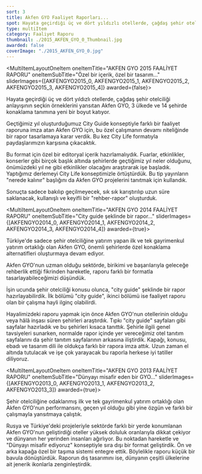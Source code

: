```yaml
---
sort: 3
title: Akfen GYO Faaliyet Raporları...
spot: Hayata geçirdiği üç ve dört yıldızlı otellerde, çağdaş şehir otelciliği anlayışının seçkin örneklerini yansıtan Akfen GYO, özgün bir iş modeli ile faaliyetlerini sürdürüyor. Şirket'in performansını da, birbirinden özgün konsept projelerle aktarmak hep temel hedefimiz oldu. Bu yüzden ürettiğimiz tüm raporlar hem kurumsal duruşa uygun, hem de oldukça dikkat çekiciydi.
type: multiItem
category: Faaliyet Raporu
thumbnail: ./2015_AKFEN_GYO_0_Thumbnail.jpg
awarded: false
coverImage: "./2015_AKFEN_GYO_0.jpg"
---
```




<MultiItemLayoutOneItem oneItemTitle="AKFEN GYO 2015 FAALİYET RAPORU" oneItemSubTitle="Özel bir içerik, özel bir tasarım..." sliderImages={[AKFENGYO2015_0, AKFENGYO2015_1, AKFENGYO2015_2, AKFENGYO2015_3, AKFENGYO2015_4]} awarded={false}>

Hayata geçirdiği üç ve dört yıldızlı otellerde, çağdaş şehir otelciliği anlayışının seçkin örneklerini yansıtan Akfen GYO, 3 ülkede ve 14 şehirde konaklama tanımına yeni bir boyut katıyor.

Geçtiğimiz yıl oluşturduğumuz City Guide konseptiyle farklı bir faaliyet raporuna imza atan Akfen GYO için, bu özel çalışmanın devamı niteliğinde bir rapor tasarlamaya karar verdik. Bu kez City Life formatıyla paydaşlarımızın karşısına çıkacaktık.

Bu format için özel bir editoryal içerik hazırlamalıydık. Fuarlar, etkinlikler, konserler gibi birçok başlık altında şehirlerde geçtiğimiz yıl neler olduğunu, önümüzdeki yıl ne gibi etkinlikler olacağını araştırarak işe başladık. Yaptığımız derlemeyi City Life konseptimizle örtüştürdük. Bu tip yayınların "nerede kalınır" başlığını da Akfen GYO projelerini tanıtmak için kullandık.

Sonuçta sadece bakılıp geçilmeyecek, sık sık karıştırılıp uzun süre saklanacak, kullanışlı ve keyifli bir "rehber-rapor" oluşturduk.

</MultiItemLayoutOneItem>


<MultiItemLayoutOneItem oneItemTitle="AKFEN GYO 2014 FAALİYET RAPORU" oneItemSubTitle="City guide şeklinde bir rapor..." sliderImages={[AKFENGYO2014_0, AKFENGYO2014_1, AKFENGYO2014_2, AKFENGYO2014_3, AKFENGYO2014_4]} awarded={true}>

Türkiye'de sadece şehir otelciliğine yatırım yapan ilk ve tek gayrimenkul yatırım ortaklığı olan Akfen GYO, önemli şehirlerde özel konaklama alternatifleri oluşturmaya devam ediyor.

Akfen GYO'nun uzman olduğu sektörde, birikimi ve başarılarıyla geleceğe rehberlik ettiği fikrinden hareketle, raporu farklı bir formatla tasarlayabileceğimizi düşündük.

İşin ucunda şehir otelciliği konusu olunca, "city guide" şeklinde bir rapor hazırlayabilirdik. İlk bölümü "city guide", ikinci bölümü ise faaliyet raporu olan bir çalışma hayli ilginç olabilirdi.

Hayalimizdeki raporu yapmak için önce Akfen GYO'nun otellerinin olduğu veya hâlâ inşası süren şehirleri araştırdık. Tıpkı "city guide" sayfaları gibi sayfalar hazırladık ve bu şehirleri kısaca tanıttık. Şehirle ilgili genel tavsiyeleri sunarken, normalde rapor içinde yer vereceğimiz otel tanıtım sayfalarını da şehir tanıtım sayfalarının arkasına iliştirdik. Kapağı, konusu, ebadı ve tasarım dili ile oldukça farklı bir rapora imza attık. Uzun zaman el altında tutulacak ve işe çok yarayacak bu raporla herkese iyi tatiller diliyoruz.

</MultiItemLayoutOneItem>


<MultiItemLayoutOneItem oneItemTitle="AKFEN GYO 2013 FAALİYET RAPORU" oneItemSubTitle="Dünyayı misafir eden bir GYO..." sliderImages={[AKFENGYO2013_0, AKFENGYO2013_1, AKFENGYO2013_2, AKFENGYO2013_3]} awarded={true}>

Şehir otelciliğine odaklanmış ilk ve tek gayrimenkul yatırım ortaklığı olan Akfen GYO'nun performansını, geçen yıl olduğu gibi yine özgün ve farklı bir çalışmayla yansıtmaya çalıştık.

Rusya ve Türkiye'deki projeleriyle sektörde farklı bir yerde konumlanan Akfen GYO'nun geliştirdiği oteller yüksek doluluk oranlarıyla dikkat çekiyor ve dünyanın her yerinden insanları ağırlıyor. Bu noktadan hareketle ve "Dünyayı misafir ediyoruz" konseptiyle sıra dışı bir format geliştirdik. Ön ve arka kapağa özel bir taşıma sistemi entegre ettik. Böylelikle raporu küçük bir bavula dönüştürdük. Raporun dış tasarımını ise, dünyanın çeşitli ülkelerine ait jenerik ikonlarla zenginleştirdik.

</MultiItemLayoutOneItem>
